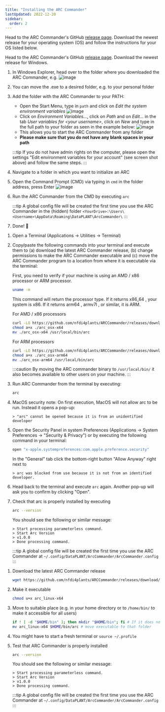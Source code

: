 ```yaml
---
title: "Installing the ARC Commander"
lastUpdated: 2022-12-20
sidebar:
  order: 2
---
```


Head to the ARC Commander's GitHub [release page](https://github.com/nfdi4plants/arcCommander/releases). Download the newest release for your operating system (OS) and follow the instructions for your OS listed below.

<Tabs syncKey="os">
<TabItem label="Windows" icon='seti:windows'>
  

Head to the ARC Commander's GitHub [release page](https://github.com/nfdi4plants/arcCommander/releases). Download the newest release for Windows.

<Steps>

1. In Windows Explorer, head over to the folder where you downloaded the ARC Commander, e.g.
    ![image](https://user-images.githubusercontent.com/47781170/118627514-13e63f00-b7cc-11eb-95cb-1bf74a355cde.png)
2. You can move the .exe to a desired folder, e.g. to your personal folder
3. Add the folder with the ARC Commander to your PATH:
    - Open the Start Menu, type in `path` and click on _Edit the system environment variables_
    ![image](https://user-images.githubusercontent.com/47781170/119674721-b8a3f480-be3c-11eb-9982-e3c0fa191f05.png)
    - Click on _Environment Variables..._, click on _Path_ and on _Edit..._ in the tab _User variables for \<your username\>_, click on _New_ and type in the full path to your folder as seen in the example below:
    ![image](https://user-images.githubusercontent.com/47781170/119674652-a9bd4200-be3c-11eb-81f8-72f1198842ef.png) 
    - This allows you to start the ARC Commander from any folder
    - **Please make sure that you do not have any blank spaces in your path**  
    
    :::tip
    If you do not have admin rights on the computer, please open the settings "Edit environment variables for your account" (see screen shot above) and follow the same steps.
    :::
4. Navigate to a folder in which you want to initialize an ARC
5. Open the Command Prompt (CMD) via typing in `cmd` in the folder address, press Enter
    ![image](https://user-images.githubusercontent.com/47781170/119680874-dd4e9b00-be41-11eb-8faf-ed699c827395.png)
6. Run the ARC Commander from the CMD by executing `arc`

    :::tip
     A global config file will be created the first time you use the ARC Commander in the (hidden) folder `<YourDrive>:\Users\<Username>\AppData\Roaming\DataPLANT\ArcCommander\`
    :::

7. Done! 🎉
</Steps>

</TabItem>
<TabItem label="Macos" icon="apple">

<Steps>

1. Open a Terminal (Applications -> Utilities -> Terminal)

2. Copy/paste the following commands into your terminal and execute them to (a) download the latest ARC Commander release, (b) change permissions to make the ARC Commander executable and (c) move the ARC Commander program to a location from where it is executable via the terminal:

    First, you need to verify if your machine is using an AMD / x86 processor or ARM processor.

    ```bash
    uname -m
    ```

    This command will return the processor type. If it returns x86_64 , your system is x86. If it returns arm64 , armv7l , or similar, it is ARM.

    For AMD / x86 processors

    ```bash
    curl -LO https://github.com/nfdi4plants/ARCCommander/releases/download/v1.0.2/arc_osx-x64
    chmod a+x ./arc_osx-x64
    mv ./arc_osx-x64 /usr/local/bin/arc
    ```

    For ARM processors

    ```bash
    curl -LO https://github.com/nfdi4plants/ARCCommander/releases/download/v1.0.2/arc_osx-arm64
    chmod a+x ./arc_osx-arm64
    mv ./arc_osx-arm64 /usr/local/bin/arc
    ```

    :::caution
    By moving the ARC commander binary to `/usr/local/bin/` it also becomes available to other users on your machine.
    :::

3. Run ARC Commander from the terminal by executing:

    ```bash
    arc
    ```

4. MacOS security note: On first execution, MacOS will not allow arc to be run. Instead it opens a pop-up:

    ```
    > "arc" cannot be opened because it is from an unidentified developer
    ```

5. Open the Security Panel in system Preferences (Applications -> System Preferences -> "Security & Privacy") or by executing the following command in your terminal:

    ```bash
    open "x-apple.systempreferences:com.apple.preference.security"
    ```

    In the "General" tab click the bottom-right button "Allow Anyway" right next to

    ```
    > arc was blocked from use because it is not from an identified developer.
    ```

6. Head back to the terminal and execute `arc` again. Another pop-up will ask you to confirm by clicking "Open".

7. Check that arc is properly installed by executing

    ```bash
    arc --version
    ```

    You should see the following or similar message:

    ```
    > Start processing parameterless command.  
    > Start Arc Version  
    > v1.0.0  
    > Done processing command.  
    ```

    :::tip
    A global config file will be created the first time you use the ARC Commander at `~/.config/DataPLANT/ArcCommander/ArcCommander.config`
    :::

</Steps>

</TabItem>

<TabItem label="Linux" icon='linux'>

<Steps>

1. Download the latest ARC Commander release

    ```bash
    wget https://github.com/nfdi4plants/ARCCommander/releases/download/v1.0.0/arc_linux-x64
    ```

2. Make it executable

    ```bash
    chmod u+x arc_linux-x64
    ```

3. Move to suitable place (e.g. in your home directory or to `/home/bin/` to make it accessible for all users)

    ```bash
    if ! [ -d "$HOME/bin" ]; then mkdir "$HOME/bin"; fi # If it does not exist, create a folder `bin` in your home directory. 
    mv arc_linux-x64 $HOME/bin/arc # move executable to that folder
    ```

4. You might have to start a fresh terminal or `source ~/.profile`

5. Test that ARC Commander is properly installed

    ```bash
    arc --version
    ```

    You should see the following or similar message:

    ```
    > Start processing parameterless command.  
    > Start Arc Version  
    > v1.0.0
    > Done processing command.  
    ```

    :::tip
    A global config file will be created the first time you use the ARC Commander at `~/.config/DataPLANT/ArcCommander/ArcCommander.config`
    :::

</Steps>

</TabItem>

</Tabs>
